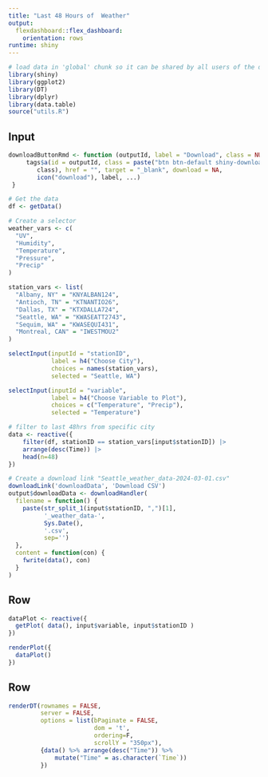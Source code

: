 ```yaml
---
title: "Last 48 Hours of  Weather"
output: 
  flexdashboard::flex_dashboard:
    orientation: rows
runtime: shiny
---
```


```r
# load data in 'global' chunk so it can be shared by all users of the dashboard
library(shiny)
library(ggplot2)
library(DT)
library(dplyr)
library(data.table)
source("utils.R")
```

Input {.sidebar}
-----------------------------------------------------------------------

```r
downloadButtonRmd <- function (outputId, label = "Download", class = NULL, ...)  {
     tags$a(id = outputId, class = paste("btn btn-default shiny-download-link", 
        class), href = "", target = "_blank", download = NA, 
        icon("download"), label, ...)
 }
```

```r
# Get the data 
df <- getData()

# Create a selector
weather_vars <- c(
  "UV", 
  "Humidity", 
  "Temperature", 
  "Pressure", 
  "Precip"
)

station_vars <- list(
  "Albany, NY" = "KNYALBAN124",
  "Antioch, TN" = "KTNANTIO26",
  "Dallas, TX" = "KTXDALLA724",
  "Seattle, WA" = "KWASEATT2743", 
  "Sequim, WA" = "KWASEQUI431", 
  "Montreal, CAN" = "IWESTMOU2"
)

selectInput(inputId = "stationID",
            label = h4("Choose City"),
            choices = names(station_vars),
            selected = "Seattle, WA")

selectInput(inputId = "variable",
            label = h4("Choose Variable to Plot"),
            choices = c("Temperature", "Precip"),
            selected = "Temperature")

# filter to last 48hrs from specific city
data <- reactive({
    filter(df, stationID == station_vars[input$stationID]) |>
    arrange(desc(Time)) |> 
    head(n=48)
})

# Create a download link "Seattle_weather_data-2024-03-01.csv"
downloadLink('downloadData', 'Download CSV')
output$downloadData <- downloadHandler(
  filename = function() {
    paste(str_split_1(input$stationID, ",")[1],
          '_weather_data-', 
          Sys.Date(), 
          '.csv', 
          sep='')
  },
  content = function(con) {
    fwrite(data(), con)
  }
)
```

Row
------------------------------------------------------------------

```r

dataPlot <- reactive({
  getPlot( data(), input$variable, input$stationID )
})

renderPlot({
  dataPlot()
})
```

Row
-------------------------------------------------------------

```r
renderDT(rownames = FALSE,
         server = FALSE,
         options = list(bPaginate = FALSE,
                        dom = 't',
                        ordering=F,
                        scrollY = "350px"),
         {data() %>% arrange(desc("Time")) %>%
             mutate("Time" = as.character(`Time`))
         })

```